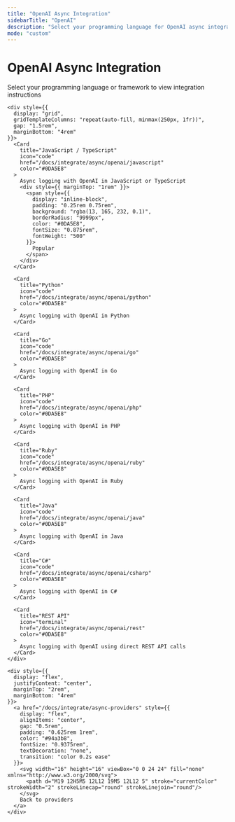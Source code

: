 ```yaml
---
title: "OpenAI Async Integration"
sidebarTitle: "OpenAI"
description: "Select your programming language for OpenAI async integration"
mode: "custom"
---
```


<div style={{ padding: "4rem 1.5rem" }}>
  <div style={{ maxWidth: "1200px", margin: "0 auto" }}>
    <div style={{ textAlign: "center", marginBottom: "3rem" }}>
      <h1 style={{ fontSize: "2.75rem", fontWeight: "bold", marginBottom: "1.5rem", display: "flex", alignItems: "center", justifyContent: "center", gap: "0.5rem" }}>
        <span style={{color: "#FFFFFF"}}>OpenAI</span> 
        <span style={{color: "#0DA5E8"}}>Async Integration</span>
      </h1>
      <p style={{ fontSize: "1.25rem", maxWidth: "640px", margin: "0 auto", color: "#94a3b8", lineHeight: 1.6 }}>
        Select your programming language or framework to view integration instructions
      </p>
    </div>

    <div style={{
      display: "grid",
      gridTemplateColumns: "repeat(auto-fill, minmax(250px, 1fr))",
      gap: "1.5rem",
      marginBottom: "4rem"
    }}>
      <Card
        title="JavaScript / TypeScript"
        icon="code"
        href="/docs/integrate/async/openai/javascript"
        color="#0DA5E8"
      >
        Async logging with OpenAI in JavaScript or TypeScript
        <div style={{ marginTop: "1rem" }}>
          <span style={{
            display: "inline-block",
            padding: "0.25rem 0.75rem",
            background: "rgba(13, 165, 232, 0.1)",
            borderRadius: "9999px",
            color: "#0DA5E8",
            fontSize: "0.875rem",
            fontWeight: "500"
          }}>
            Popular
          </span>
        </div>
      </Card>

      <Card
        title="Python"
        icon="code"
        href="/docs/integrate/async/openai/python"
        color="#0DA5E8"
      >
        Async logging with OpenAI in Python
      </Card>

      <Card
        title="Go"
        icon="code"
        href="/docs/integrate/async/openai/go"
        color="#0DA5E8"
      >
        Async logging with OpenAI in Go
      </Card>

      <Card
        title="PHP"
        icon="code"
        href="/docs/integrate/async/openai/php"
        color="#0DA5E8"
      >
        Async logging with OpenAI in PHP
      </Card>

      <Card
        title="Ruby"
        icon="code"
        href="/docs/integrate/async/openai/ruby"
        color="#0DA5E8"
      >
        Async logging with OpenAI in Ruby
      </Card>

      <Card
        title="Java"
        icon="code"
        href="/docs/integrate/async/openai/java"
        color="#0DA5E8"
      >
        Async logging with OpenAI in Java
      </Card>

      <Card
        title="C#"
        icon="code"
        href="/docs/integrate/async/openai/csharp"
        color="#0DA5E8"
      >
        Async logging with OpenAI in C#
      </Card>

      <Card
        title="REST API"
        icon="terminal"
        href="/docs/integrate/async/openai/rest"
        color="#0DA5E8"
      >
        Async logging with OpenAI using direct REST API calls
      </Card>
    </div>

    <div style={{
      display: "flex",
      justifyContent: "center",
      marginTop: "2rem",
      marginBottom: "4rem"
    }}>
      <a href="/docs/integrate/async-providers" style={{
        display: "flex",
        alignItems: "center",
        gap: "0.5rem",
        padding: "0.625rem 1rem",
        color: "#94a3b8",
        fontSize: "0.9375rem",
        textDecoration: "none",
        transition: "color 0.2s ease"
      }}>
        <svg width="16" height="16" viewBox="0 0 24 24" fill="none" xmlns="http://www.w3.org/2000/svg">
          <path d="M19 12H5M5 12L12 19M5 12L12 5" stroke="currentColor" strokeWidth="2" strokeLinecap="round" strokeLinejoin="round"/>
        </svg>
        Back to providers
      </a>
    </div>

  </div>
</div>
